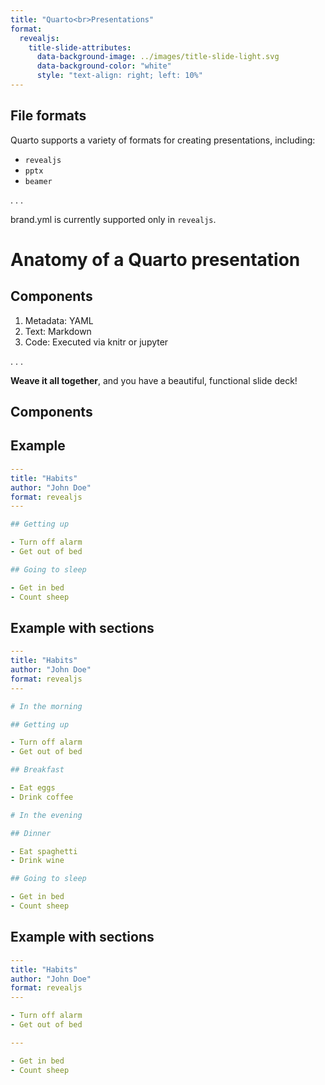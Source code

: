 ```yaml
---
title: "Quarto<br>Presentations"
format:
  revealjs:
    title-slide-attributes: 
      data-background-image: ../images/title-slide-light.svg
      data-background-color: "white"
      style: "text-align: right; left: 10%"
---
```


## File formats

Quarto supports a variety of formats for creating presentations, including:

* `revealjs`
* `pptx`
* `beamer`

. . .

brand.yml is currently supported only in `revealjs`.

# Anatomy of a Quarto presentation {background-color='{{< brand color foreground >}}'}

## Components

1. Metadata: YAML
2. Text: Markdown
3. Code: Executed via knitr or jupyter

. . .

**Weave it all together**, and you have a beautiful, functional slide deck!

## Components

## Example {auto-animate=true}

````yaml
---
title: "Habits"
author: "John Doe"
format: revealjs
---

## Getting up

- Turn off alarm
- Get out of bed

## Going to sleep

- Get in bed
- Count sheep
````

## Example with sections {auto-animate=true}

````yaml
---
title: "Habits"
author: "John Doe"
format: revealjs
---

# In the morning

## Getting up

- Turn off alarm
- Get out of bed

## Breakfast

- Eat eggs
- Drink coffee

# In the evening

## Dinner

- Eat spaghetti
- Drink wine

## Going to sleep

- Get in bed
- Count sheep
````

## Example with sections {auto-animate=true}

````yaml
---
title: "Habits"
author: "John Doe"
format: revealjs
---

- Turn off alarm
- Get out of bed

---

- Get in bed
- Count sheep
````


